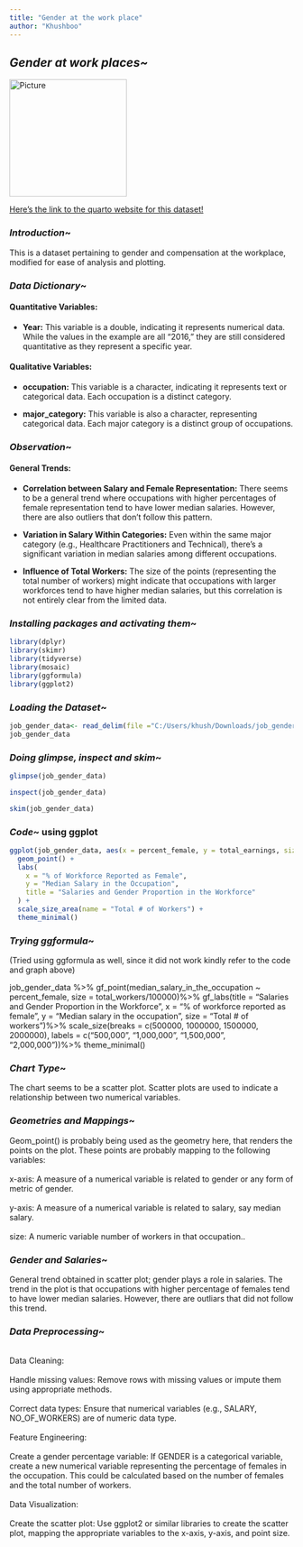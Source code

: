 ```yaml
---
title: "Gender at the work place"
author: "Khushboo"
---
```


## *Gender at work places\~*

[![Picture](images/male-female-gender-symbols-in-paper-work.webp){fig-alt="-" width="208"}](https://search.brave.com/images?q=gender)

[Here's the link to the quarto website for this dataset!](https://av-quarto.netlify.app/content/courses/analytics/casestudies/modules/30-genderworkplace/)

### *Introduction*\~

This is a dataset pertaining to gender and compensation at the workplace, modified for ease of analysis and plotting.

### *Data Dictionary*\~

#### Quantitative Variables:

-   **Year:** This variable is a double, indicating it represents numerical data. While the values in the example are all "2016," they are still considered quantitative as they represent a specific year.

#### Qualitative Variables:

-   **occupation:** This variable is a character, indicating it represents text or categorical data. Each occupation is a distinct category.

-   **major_category:** This variable is also a character, representing categorical data. Each major category is a distinct group of occupations.

### *Observation*\~

#### General Trends:

-   **Correlation between Salary and Female Representation:** There seems to be a general trend where occupations with higher percentages of female representation tend to have lower median salaries. However, there are also outliers that don't follow this pattern.

-   **Variation in Salary Within Categories:** Even within the same major category (e.g., Healthcare Practitioners and Technical), there's a significant variation in median salaries among different occupations.

-   **Influence of Total Workers:** The size of the points (representing the total number of workers) might indicate that occupations with larger workforces tend to have higher median salaries, but this correlation is not entirely clear from the limited data.

### *Installing packages and activating them*\~

```r
library(dplyr)
library(skimr)
library(tidyverse)
library(mosaic)
library(ggformula)
library(ggplot2)

```

### *Loading the Dataset*\~

```r
job_gender_data<- read_delim(file ="C:/Users/khush/Downloads/job_gender_data.csv", delim = ";")
job_gender_data
```

### *Doing glimpse, inspect and skim*\~

```r
glimpse(job_gender_data)
```

```r
inspect(job_gender_data)
```

```r
skim(job_gender_data)
```

### *Code*\~ using ggplot

```r
ggplot(job_gender_data, aes(x = percent_female, y = total_earnings, size = total_workers)) +
  geom_point() +
  labs(
    x = "% of Workforce Reported as Female",
    y = "Median Salary in the Occupation",
    title = "Salaries and Gender Proportion in the Workforce"
  ) +
  scale_size_area(name = "Total # of Workers") +
  theme_minimal()
```

### *Trying ggformula*\~

(Tried using ggformula as well, since it did not work kindly refer to the code and graph above)

job_gender_data %\>% gf_point(median_salary_in_the_occupation \~ percent_female, size = total_workers/100000)%\>% gf_labs(title = "Salaries and Gender Proportion in the Workforce", x = "% of workforce reported as female", y = "Median salary in the occupation", size = "Total \# of workers")%\>% scale_size(breaks = c(500000, 1000000, 1500000, 2000000), labels = c("500,000", "1,000,000", "1,500,000", "2,000,000"))%\>% theme_minimal()

### *Chart Type*\~

The chart seems to be a scatter plot. Scatter plots are used to indicate a relationship between two numerical variables.

### *Geometries and Mappings*\~

Geom_point() is probably being used as the geometry here, that renders the points on the plot. These points are probably mapping to the following variables:\
\
x-axis: A measure of a numerical variable is related to gender or any form of metric of gender.\
\
y-axis: A measure of a numerical variable is related to salary, say median salary.\
\
size: A numeric variable number of workers in that occupation..

### *Gender and Salaries*\~

General trend obtained in scatter plot; gender plays a role in salaries. The trend in the plot is that occupations with higher percentage of females tend to have lower median salaries. However, there are outliars that did not follow this trend.

### *Data Preprocessing*\~

\
Data Cleaning:\
\
Handle missing values: Remove rows with missing values or impute them using appropriate methods.\
\
Correct data types: Ensure that numerical variables (e.g., SALARY, NO_OF_WORKERS) are of numeric data type.\
\
Feature Engineering:\
\
Create a gender percentage variable: If GENDER is a categorical variable, create a new numerical variable representing the percentage of females in the occupation. This could be calculated based on the number of females and the total number of workers.\
\
Data Visualization:\
\
Create the scatter plot: Use ggplot2 or similar libraries to create the scatter plot, mapping the appropriate variables to the x-axis, y-axis, and point size.\
\
